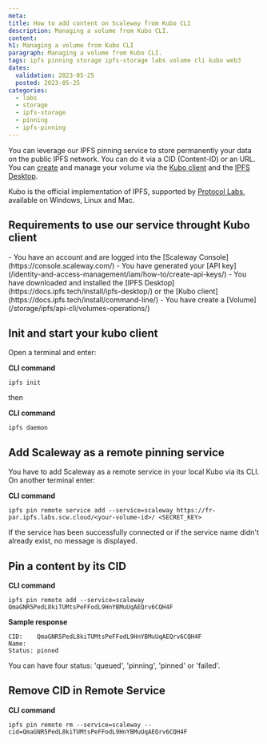 ```yaml
---
meta:
title: How to add content on Scaleway from Kubo CLI
description: Managing a volume from Kubo CLI.
content:
h1: Managing a volume from Kubo CLI
paragraph: Managing a volume from Kubo CLI.
tags: ipfs pinning storage ipfs-storage labs volume cli kubo web3
dates:
  validation: 2023-05-25
  posted: 2023-05-25
categories:
  - labs
  - storage
  - ipfs-storage
  - pinning
  - ipfs-pinning
---
```


You can leverage our IPFS pinning service to store permanently your data on the public IPFS network. You can do it via a CID (Content-ID) or an URL. You can [create](/storage/ipfs/api-cli/volumes-operations) and manage your volume via the [Kubo client](https://docs.ipfs.tech/install/command-line/) and the [IPFS Desktop](https://docs.ipfs.tech/install/ipfs-desktop/).

Kubo is the official implementation of IPFS, supported by [Protocol Labs](https://protocol.ai/), available on Windows, Linux and Mac.

## Requirements to use our service throught Kubo client

<Macro id="iam-requirements" />

<Message type="requirement">
    - You have an account and are logged into the [Scaleway Console](https://console.scaleway.com/)
    - You have generated your [API key](/identity-and-access-management/iam/how-to/create-api-keys/)
    - You have downloaded and installed the [IPFS Desktop](https://docs.ipfs.tech/install/ipfs-desktop/) or the [Kubo client](https://docs.ipfs.tech/install/command-line/)
    - You have create a [Volume](/storage/ipfs/api-cli/volumes-operations/)
</Message>

## Init and start your kubo client

Open a terminal and enter:

**CLI command**
```
ipfs init
```

then

**CLI command**
```
ipfs daemon
```

## Add Scaleway as a remote pinning service

You have to add Scaleway as a remote service in your local Kubo via its CLI. On another terminal enter:

**CLI command**
```
ipfs pin remote service add --service=scaleway https://fr-par.ipfs.labs.scw.cloud/<your-volume-id>/ <SECRET_KEY>
```

<Message type="note">
    If the service has been successfully connected or if the service name didn't already exist, no message is displayed.
</Message>


## Pin a content by its CID

**CLI command**
```
ipfs pin remote add --service=scaleway QmaGNR5PedL8kiTUMtsPeFFodL9HnYBMuUqAEQrv6CQH4F
```

**Sample response**
```
CID:    QmaGNR5PedL8kiTUMtsPeFFodL9HnYBMuUqAEQrv6CQH4F
Name:
Status: pinned
```

<Message type="note">
    You can have four status: 'queued', 'pinning', 'pinned' or 'failed'.
</Message>

## Remove CID in Remote Service

**CLI command**
```
ipfs pin remote rm --service=scaleway --cid=QmaGNR5PedL8kiTUMtsPeFFodL9HnYBMuUqAEQrv6CQH4F
```

